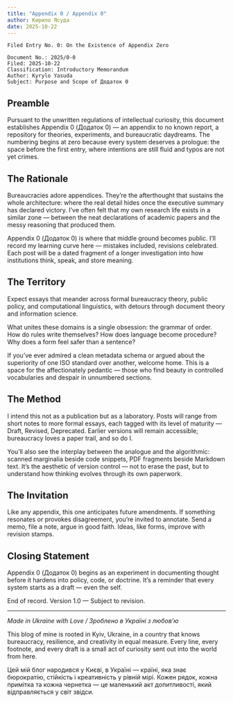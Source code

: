 ```yaml
---
title: "Appendix 0 / Appendix 0"
author: Кирило Ясуда
date: 2025-10-22
---
```


```
Filed Entry No. 0: On the Existence of Appendix Zero

Document No.: 2025/0-0
Filed: 2025-10-22
Classification: Introductory Memorandum
Author: Kyrylo Yasuda
Subject: Purpose and Scope of Додаток 0
```

## Preamble

Pursuant to the unwritten regulations of intellectual curiosity, this document establishes Appendix 0 (Додаток 0) — an appendix to no known report, a repository for theories, experiments, and bureaucratic daydreams. The numbering begins at zero because every system deserves a prologue: the space before the first entry, where intentions are still fluid and typos are not yet crimes.

## The Rationale

Bureaucracies adore appendices. They’re the afterthought that sustains the whole architecture: where the real detail hides once the executive summary has declared victory. I’ve often felt that my own research life exists in a similar zone — between the neat declarations of academic papers and the messy reasoning that produced them.

Appendix 0 (Додаток 0) is where that middle ground becomes public. I’ll record my learning curve here — mistakes included, revisions celebrated. Each post will be a dated fragment of a longer investigation into how institutions think, speak, and store meaning.

## The Territory

Expect essays that meander across formal bureaucracy theory, public policy, and computational linguistics, with detours through document theory and information science.

What unites these domains is a single obsession: the grammar of order. How do rules write themselves? How does language become procedure? Why does a form feel safer than a sentence?

If you’ve ever admired a clean metadata schema or argued about the superiority of one ISO standard over another, welcome home. This is a space for the affectionately pedantic — those who find beauty in controlled vocabularies and despair in unnumbered sections.

## The Method

I intend this not as a publication but as a laboratory. Posts will range from short notes to more formal essays, each tagged with its level of maturity — Draft, Revised, Deprecated. Earlier versions will remain accessible; bureaucracy loves a paper trail, and so do I.

You’ll also see the interplay between the analogue and the algorithmic: scanned marginalia beside code snippets, PDF fragments beside Markdown text. It’s the aesthetic of version control — not to erase the past, but to understand how thinking evolves through its own paperwork.

## The Invitation

Like any appendix, this one anticipates future amendments. If something resonates or provokes disagreement, you’re invited to annotate. Send a memo, file a note, argue in good faith. Ideas, like forms, improve with revision stamps.

## Closing Statement

Appendix 0 (Додаток 0) begins as an experiment in documenting thought before it hardens into policy, code, or doctrine. It’s a reminder that every system starts as a draft — even the self.

End of record. Version 1.0 — Subject to revision.

----------

*Made in Ukraine with Love / Зроблено в Україні з любов’ю*

This blog of mine is rooted in Kyiv, Ukraine, in a country that knows bureaucracy, resilience, and creativity in equal measure. Every line, every footnote, and every draft is a small act of curiosity sent out into the world from here.

Цей мій блог народився у Києві, в Україні ---  країні, яка знає бюрократію, стійкість і креативність у рівній мірі. Кожен рядок, кожна примітка та кожна чернетка --- це маленький акт допитливості, який відправляється у світ звідси.
